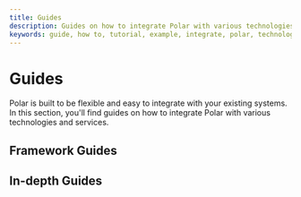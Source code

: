 ```yaml
---
title: Guides
description: Guides on how to integrate Polar with various technologies and services
keywords: guide, how to, tutorial, example, integrate, polar, technologies, services, api, sdk, payments, storefront, embedded checkout
---
```



# Guides

Polar is built to be flexible and easy to integrate with your existing systems. In this section, you'll find guides on how to integrate Polar with various technologies and services.

## Framework Guides

<div className="grid grid-cols-1 gap-8 md:grid-cols-2">
  <GuideCard
    icon="nextjs"
    title="Integrating Polar with Next.js"
    description="Learn how to integrate Polar with Next.js"
    href="/docs/developers/guides/nextjs"
  />
  <GuideCard
    icon="node"
    title="Using the Polar SDK with Node.js"
    description="Integrate Polar with ease using Node.js"
    href="/docs/developers/guides/node"
  />
  <GuideCard
    icon="laravel"
    title="Polar  &times;  Laravel"
    description="Learn how to use Polar with your Laravel application"
    href="/docs/developers/guides/laravel"
  />
  <GuideCard
    icon="figma"
    title="Polar  &times;  Figma"
    description="Make money on your Figma Plugin using License Keys"
    href="/docs/developers/guides/figma"
  />
</div>

## In-depth Guides

<div className="grid grid-cols-1 gap-8 md:grid-cols-2">
  <GuideCard
    title="Checkout"
    description="Make it easy to get paid with our Checkout"
    href="/docs/developers/guides/checkout"
  />
  <GuideCard
    title="Webhooks"
    description="Learn everything about our reliable Webhook events"
    href="/docs/api/webhooks"
  />
</div>
